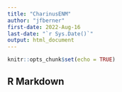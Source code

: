 ```yaml
---
title: "CharinusENM"
author: "jfberner"
first-date: 2022-Aug-16
last-date: "`r Sys.Date()`"
output: html_document
---
```


```r
knitr::opts_chunk$set(echo = TRUE)
```

## R Markdown
